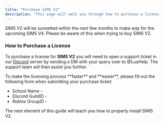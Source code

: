 ```yaml
---
title: "Purchase SIMS V2"
description: "This page will walk you through how to purchase a license for SIMS V2 from LuaEducation."
---
```


<Warning>
  SIMS V2 will be sunsetted within the next few months to make way for the upcoming SIMS V4. Please be aware of this when trying to buy SIMS V2.
</Warning>

### How to Purchase a License

To purchase a license for **SIMS V2** you will need to open a support ticket in our [Discord](https://discord.gg/ApvSJA6bmg) server by sending a DM with your query over to @LuaHelp. The support team will then assist you further.

<Note>
  To make the licensing process **faster** and **easier**, please fill out the following form when submitting your purchase ticket:

  - School Name -
  - Discord GuildID -
  - Roblox GroupID -
</Note>

<Card title="Proceed to installing SIMS" icon="sparkles">
  The next element of this guide will teach you how to properly install SIMS V2.
</Card>